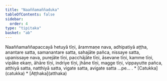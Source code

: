 ```yaml
---
title: "Naaññamaññaduka"
tableOfContents: false
sidebar:
  order: 4
type: "tipitaka"
basket: "ab"
---
```



<DynamicBreadcrumb />

<Division number="500">

<Paragraph number="1722">
Naaññamaññapaccayā hetuyā tīṇi, ārammaṇe nava, adhipatiyā aṭṭha, anantare satta, samanantare satta, sahajāte pañca, nissaye satta, upanissaye nava, purejāte tīṇi, pacchājāte tīṇi, āsevane tīṇi, kamme tīṇi, vipāke ekaṃ, āhāre tīṇi, indriye tīṇi, jhāne tīṇi, magge tīṇi, vippayutte pañca, atthiyā satta, natthiyā satta, vigate satta, avigate satta …pe… .

</Paragraph>
</Division>

<TableOfContents>
* [Catukka](catukka)
* [Aṭṭhaka](atthaka)
</TableOfContents>